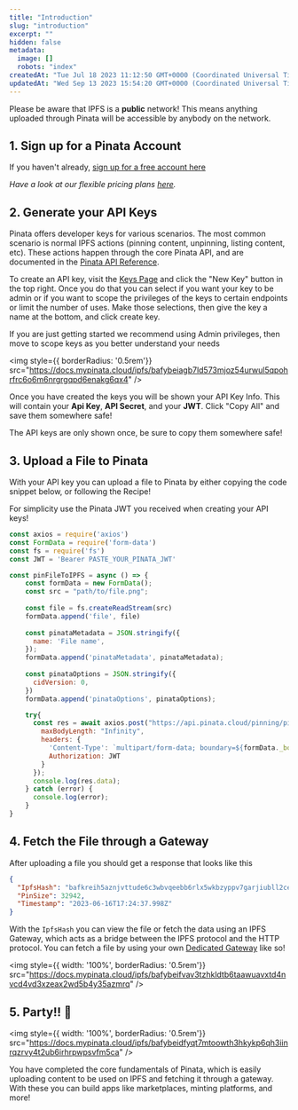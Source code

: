```yaml
---
title: "Introduction"
slug: "introduction"
excerpt: ""
hidden: false
metadata: 
  image: []
  robots: "index"
createdAt: "Tue Jul 18 2023 11:12:50 GMT+0000 (Coordinated Universal Time)"
updatedAt: "Wed Sep 13 2023 15:54:20 GMT+0000 (Coordinated Universal Time)"
---
```


<Warning>Please be aware that IPFS is a **public** network! This means anything uploaded through Pinata will be accessible by anybody on the network.</Warning>

## 1. Sign up for a Pinata Account

If you haven't already, [sign up for a free account here](https://app.pinata.cloud/register) 

_Have a look at our flexible pricing plans_ [_here_](https://www.pinata.cloud/pricing)_._

## 2. Generate your API Keys

Pinata offers developer keys for various scenarios. The most common scenario is normal IPFS actions (pinning content, unpinning, listing content, etc). These actions happen through the core Pinata API, and are documented in the [Pinata API Reference](ref:pinningpinfiletoipfs).

To create an API key, visit the [Keys Page](https://app.pinata.cloud/developers/keys) and click the "New Key" button in the top right. Once you do that you can select if you want your key to be admin or if you want to scope the privileges of the keys to certain endpoints or limit the number of uses. Make those selections, then give the key a name at the bottom, and click create key. 

<Note>If you are just getting started we recommend using Admin privileges, then move to scope keys as you better understand your needs</Note>

<img style={{ borderRadius: '0.5rem'}} src="https://docs.mypinata.cloud/ipfs/bafybeiagb7ld573mjoz54urwul5qpohrfrc6o6m6nrgrgqpd6enakg6qx4" />

Once you have created the keys you will be shown your API Key Info. This will contain your **Api Key**, **API Secret**, and your **JWT**. Click "Copy All" and save them somewhere safe! 

<Note>The API keys are only shown once, be sure to copy them somewhere safe!</Note>

## 3. Upload a File to Pinata

With your API key you can upload a file to Pinata by either copying the code snippet below, or following the Recipe! 

<Note>For simplicity use the Pinata JWT you received when creating your API keys!</Note>


```javascript pinFileToIPFS.js
const axios = require('axios')
const FormData = require('form-data')
const fs = require('fs')
const JWT = 'Bearer PASTE_YOUR_PINATA_JWT'

const pinFileToIPFS = async () => {
    const formData = new FormData();
    const src = "path/to/file.png";
    
    const file = fs.createReadStream(src)
    formData.append('file', file)
    
    const pinataMetadata = JSON.stringify({
      name: 'File name',
    });
    formData.append('pinataMetadata', pinataMetadata);
    
    const pinataOptions = JSON.stringify({
      cidVersion: 0,
    })
    formData.append('pinataOptions', pinataOptions);

    try{
      const res = await axios.post("https://api.pinata.cloud/pinning/pinFileToIPFS", formData, {
        maxBodyLength: "Infinity",
        headers: {
          'Content-Type': `multipart/form-data; boundary=${formData._boundary}`,
          Authorization: JWT
        }
      });
      console.log(res.data);
    } catch (error) {
      console.log(error);
    }
}

```

## 4. Fetch the File through a Gateway

After uploading a file you should get a response that looks like this

```json
{
  "IpfsHash": "bafkreih5aznjvttude6c3wbvqeebb6rlx5wkbzyppv7garjiubll2ceym4",
  "PinSize": 32942,
  "Timestamp": "2023-06-16T17:24:37.998Z"
}
```

With the `IpfsHash` you can view the file or fetch the data using an IPFS Gateway, which acts as a bridge between the IPFS protocol and the HTTP protocol. You can fetch a file by using your own [Dedicated Gateway](doc:dedicated-ipfs-gateways) like so!

<img style={{ width: '100%', borderRadius: '0.5rem'}} src="https://docs.mypinata.cloud/ipfs/bafybeifvav3tzhkldtb6taawuavxtd4nvcd4vd3xzeax2wd5b4y35azmrq" />

## 5. Party!! 🎉

<img style={{ width: '100%', borderRadius: '0.5rem'}} src="https://docs.mypinata.cloud/ipfs/bafybeidfyqt7mtoowth3hkykp6qh3iinrqzrvy4t2ub6irhrpwpsvfm5ca" />

You have completed the core fundamentals of Pinata, which is easily uploading content to be used on IPFS and fetching it through a gateway. With these you can build apps like marketplaces, minting platforms, and more!
